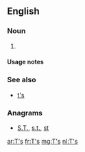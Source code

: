 ==English==

===Noun===
{{head|en|plural}}

# {{plural of|T|lang=en}}

====Usage notes====
{{U:en:plurals of letters}}

===See also===
* [[t's]]

===Anagrams===
* [[S.T.#English|S.T.]], [[s.t.#English|s.t.]], [[st#English|st]]

[[ar:T's]]
[[fr:T's]]
[[mg:T's]]
[[nl:T's]]